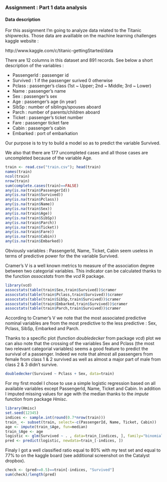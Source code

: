 ### Assignment : Part 1 data analysis

#### Data description

For this assignment I'm going to analyze data related to the Titanic shipwrecks. Those data are availlable on the machine learning challenges kaggle website  :

http://www.kaggle.com/c/titanic-gettingStarted/data

There are 12 columns in this dataset and 891 records. See below a short description of the variables :

+ PassengerId : passenger id
+ Survived : 1 if the passenger surived 0 otherwise
+ Pclass : passenger's class (1st ~ Upper; 2nd ~ Middle; 3rd ~ Lower)
+ Name : passenger's name
+ Sex : passenger's sex
+ Age : passenger's age (in year)
+ SibSp : number of siblings/spouses aboard
+ Parch : number of parents/children aboard
+ Ticket : passenger's ticket number
+ Fare : passenger ticket fare
+ Cabin : passenger's cabin
+ Embarked : port of embarkation

Our purpose is to try to build a model so as to predict the variable Survived.

We also that there are 177 uncompleted cases and all those cases are uncompleted because of the variable Age.

```r
train <- read.csv("train.csv"); head(train)
names(train)
ncol(train)
nrow(train)
sum(complete.cases(train)==FALSE)
any(is.na(train$PassengerId))
any(is.na(train$Survived))
any(is.na(train$Pclass))
any(is.na(train$Name))
any(is.na(train$Sex))
any(is.na(train$Age))
any(is.na(train$SibSp))
any(is.na(train$Parch))
any(is.na(train$Ticket))
any(is.na(train$Fare))
any(is.na(train$Cabin))
any(is.na(train$Embarked))
```

Obviously variables : PassengerId, Name, Ticket, Cabin seem useless in terms of predictive power for the the variable Survived.

Cramer's V is a well known metrics to measure of the association degree between two categorial variables. This indicator can be calculated thanks to the function $assocstats$ from the $vcd$ R package. 

```r
library(vcd)
assocstats(table(train$Sex,train$Survived))$cramer
assocstats(table(train$Pclass,train$Survived))$cramer
assocstats(table(train$SibSp,train$Survived))$cramer
assocstats(table(train$Embarked,train$Survived))$cramer
assocstats(table(train$Parch,train$Survived))$cramer
```

According to Cramer's V we note that the most associated predictive nominal variables are from the most predictive to the less predictive : Sex, Pclass, SibSp, Embarked and Parch.

Thanks to a specific plot (function $doubledecker$ from package $vcd$) plot we can also note that the crossing of the variables Sex and Pclass (the most two relevant categorial variables) seems a good feature to predict the survival of a passenger. Indeed we note that almost all passengers from female from class 1 & 2 survived as well as almost a major part of male from class 2 & 3 didn't survive. 

```r
doubledecker(Survived ~ Pclass + Sex, data=train)
```

For my first model I chose to use a simple logistic regression based on all available variables except PassengerId, Name, Ticket and Cabin. In addition I imputed missing values for age with the median thanks to the $impute$ function from package $Hmisc$.

```r
library(Hmisc)
set.seed(12345)
indices <- sample.int(round(0.7*nrow(train)))
train_ <- subset(train, select=-c(PassengerId, Name, Ticket, Cabin))
age <- impute(train_$Age, fun=median)
train_$Age <- age 
logistic <- glm(Survived ~ . , data=train_[indices, ], family="binomial")
pred <- predict(logistic, newdata=train_[-indices, ])
```

Finaly I got a well classified ratio equal to $80$% with my test set and equal to $77$% to on the kaggle board (see additional screenshot on the Catalyst dropbox).

```r
check <- (pred>=0.5)==train[-indices, "Survived"]
sum(check)/length(pred)
```
